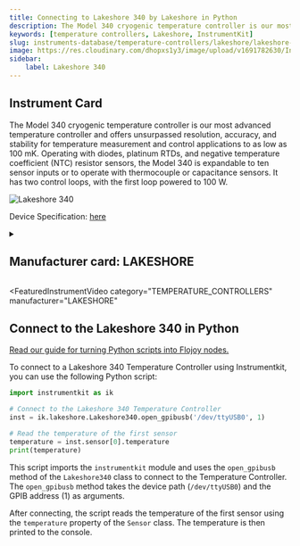 ```yaml
---
title: Connecting to Lakeshore 340 by Lakeshore in Python
description: The Model 340 cryogenic temperature controller is our most advanced temperature controller and offers unsurpassed resolution, accuracy, and stability for temperature measurement and control applications to as low as 100 mK. Operating with diodes, platinum RTDs, and negative temperature coefficient (NTC) resistor sensors, the Model 340 is expandable to ten sensor inputs or to operate with thermocouple or capacitance sensors. It has two control loops, with the first loop powered to 100 W.
keywords: [temperature controllers, Lakeshore, InstrumentKit] 
slug: instruments-database/temperature-controllers/lakeshore/lakeshore-340 
image: https://res.cloudinary.com/dhopxs1y3/image/upload/v1691782630/Instruments/Temperature%20Controllers/Lakeshore-340/Lakeshore-340.png
sidebar:
    label: Lakeshore 340 
---
```



## Instrument Card

The Model 340 cryogenic temperature controller is our most advanced temperature controller and offers unsurpassed resolution, accuracy, and stability for temperature measurement and control applications to as low as 100 mK. Operating with diodes, platinum RTDs, and negative temperature coefficient (NTC) resistor sensors, the Model 340 is expandable to ten sensor inputs or to operate with thermocouple or capacitance sensors. It has two control loops, with the first loop powered to 100 W.

![Lakeshore 340](https://res.cloudinary.com/dhopxs1y3/image/upload/v1691782630/Instruments/Temperature%20Controllers/Lakeshore-340/Lakeshore-340.png)

Device Specification: [here](https://www.lakeshore.com/docs/default-source/product-downloads/catalog/lstc_340_l.pdf?sfvrsn=ad773cdf_1)

<details style={{ marginTop: "15px"}}>
<summary><h2 style={{display:'inline'}}>Manufacturer card: LAKESHORE</h2></summary>

![LAKESHORE](https://res.cloudinary.com/dhopxs1y3/image/upload/v1692813206/Instruments/Vendor%20Logos/Lakeshore_Cryotronics.png)

Supporting advanced scientific research, Lake Shore is a leading global innovator in measurement and control solutions.

- Headquarters: Westerville, Ohio, USA
- Yearly Revenue (millions, USD): 21.4
- Vendor Website: [here](https://www.lakeshore.com/home)

</details>


<FeaturedInstrumentVideo
  category="TEMPERATURE_CONTROLLERS"
  manufacturer="LAKESHORE"
></FeaturedInstrumentVideo>

## Connect to the Lakeshore 340 in Python

[Read our guide for turning Python scripts into Flojoy nodes.](https://docs.flojoy.ai/contribution/blocks/custom-flojoy-block/)


<Tabs>

<TabItem value="Flojoy" label="Flojoy" className="flojoy-instrument-tabs">

<NodeCardCollection category='TEMPERATURE_CONTROLLERS' manufacturer='LAKESHORE'></NodeCardCollection>

</TabItem>
<TabItem value="InstrumentKit" label="InstrumentKit">

To connect to a Lakeshore 340 Temperature Controller using Instrumentkit, you can use the following Python script:

```python
import instrumentkit as ik

# Connect to the Lakeshore 340 Temperature Controller
inst = ik.lakeshore.Lakeshore340.open_gpibusb('/dev/ttyUSB0', 1)

# Read the temperature of the first sensor
temperature = inst.sensor[0].temperature
print(temperature)
```

This script imports the `instrumentkit` module and uses the `open_gpibusb` method of the `Lakeshore340` class to connect to the Temperature Controller. The `open_gpibusb` method takes the device path (`/dev/ttyUSB0`) and the GPIB address (1) as arguments.

After connecting, the script reads the temperature of the first sensor using the `temperature` property of the `Sensor` class. The temperature is then printed to the console.

</TabItem>
</Tabs>